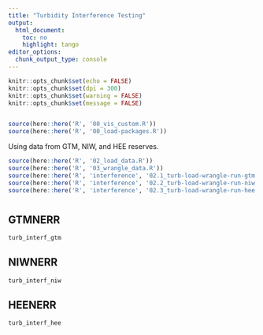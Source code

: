 ```yaml
---
title: "Turbidity Interference Testing"
output:
  html_document:
    toc: no
    highlight: tango
editor_options:
  chunk_output_type: console
---
```


```r
knitr::opts_chunk$set(echo = FALSE)
knitr::opts_chunk$set(dpi = 300)
knitr::opts_chunk$set(warning = FALSE)
knitr::opts_chunk$set(message = FALSE)


source(here::here('R', '00_vis_custom.R'))
source(here::here('R', '00_load-packages.R'))
```

Using data from GTM, NIW, and HEE reserves.

```r

source(here::here('R', '02_load_data.R'))
source(here::here('R', '03_wrangle_data.R'))
source(here::here('R', 'interference', '02.1_turb-load-wrangle-run-gtm.R'))
source(here::here('R', 'interference', '02.2_turb-load-wrangle-run-niw.R'))
source(here::here('R', 'interference', '02.3_turb-load-wrangle-run-hee.R'))
```

# {.tabset .tabset-pills}

## GTMNERR
```r
turb_interf_gtm
```


## NIWNERR

```r
turb_interf_niw
```

## HEENERR

```r
turb_interf_hee
```